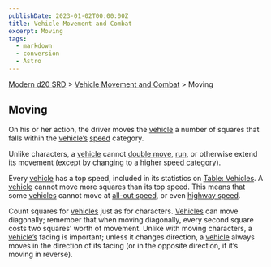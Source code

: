 ```yaml
---
publishDate: 2023-01-02T00:00:00Z
title: Vehicle Movement and Combat
excerpt: Moving
tags:
  - markdown
  - conversion
  - Astro
---
```


[Modern d20 SRD](/#modernD20) > [Vehicle Movement and Combat](modern-d20-srd-vehicle-movement-and-combat-index) > Moving

## Moving

On his or her action, the driver moves the [vehicle](modern-d20-srd-equipment-equipment-vehicles) a number of squares that falls within the [vehicle’s](modern-d20-srd-equipment-equipment-vehicles) [speed](modern-d20-srd-vehicle-movement-and-combat-vehicle-speed) category.

Unlike characters, a [vehicle](modern-d20-srd-equipment-equipment-vehicles) cannot [double move](modern-d20-srd-combat-full-round-actions), [run](modern-d20-srd-combat-full-round-actions), or otherwise extend its movement (except by changing to a higher [speed category](modern-d20-srd-vehicle-movement-and-combat-declaring-speed)).

Every [vehicle](modern-d20-srd-equipment-equipment-vehicles) has a top speed, included in its statistics on [Table: Vehicles](modern-d20-srd-equipment-equipment-vehicles). A [vehicle](modern-d20-srd-equipment-equipment-vehicles) cannot move more squares than its top speed. This means that some [vehicles](modern-d20-srd-equipment-equipment-vehicles) cannot move at [all-out speed](modern-d20-srd-vehicle-movement-and-combat-declaring-speed), or even [highway speed](modern-d20-srd-vehicle-movement-and-combat-declaring-speed).

Count squares for [vehicles](modern-d20-srd-equipment-equipment-vehicles) just as for characters. [Vehicles](modern-d20-srd-equipment-equipment-vehicles) can move diagonally; remember that when moving diagonally, every second square costs two squares’ worth of movement. Unlike with moving characters, a [vehicle’s](modern-d20-srd-equipment-equipment-vehicles) facing is important; unless it changes direction, a [vehicle](modern-d20-srd-equipment-equipment-vehicles) always moves in the direction of its facing (or in the opposite direction, if it’s moving in reverse).
